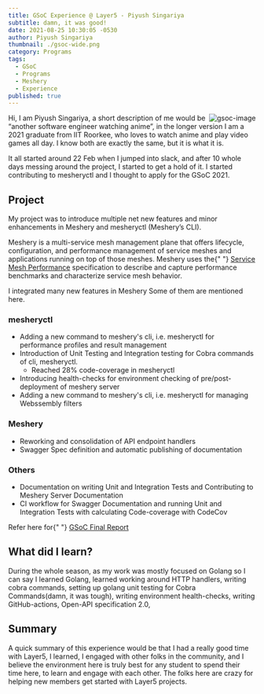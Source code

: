 ```yaml
---
title: GSoC Experience @ Layer5 - Piyush Singariya
subtitle: damn, it was good!
date: 2021-08-25 10:30:05 -0530
author: Piyush Singariya
thumbnail: ./gsoc-wide.png
category: Programs
tags:
  - GSoC
  - Programs
  - Meshery
  - Experience
published: true
---
```




<BlogWrapper>
<img src={gsocLogo} className="gsoc-image" align="right" alt="gsoc-image" />
<p>
  Hi, I am Piyush Singariya, a short description of me would be “another
  software engineer watching anime”, in the longer version I am a 2021 graduate
  from IIT Roorkee, who loves to watch anime and play video games all day. I
  know both are exactly the same, but it is what it is.
</p>
<p>
  It all started around 22 Feb when I jumped into slack, and after 10 whole days
  messing around the project, I started to get a hold of it. I started
  contributing to mesheryctl and I thought to apply for the GSoC 2021.
</p>
<h2 id="project">Project</h2>
<p>
  My project was to introduce multiple net new features and minor enhancements
  in Meshery and mesheryctl (Meshery’s CLI).
</p>
<p>
  Meshery is a multi-service mesh management plane that offers lifecycle,
  configuration, and performance management of service meshes and applications
  running on top of those meshes. Meshery uses the{" "}
  <a href="https://smp-spec.io/">Service Mesh Performance</a> specification to
  describe and capture performance benchmarks and characterize service mesh
  behavior.
</p>
<p>
  I integrated many new features in Meshery Some of them are mentioned here.
</p>
<h3 id="mesheryctl">mesheryctl</h3>
<ul>
  <li>
    Adding a new command to meshery&#39;s cli, i.e. mesheryctl for performance
    profiles and result management
  </li>
  <li>
    Introduction of Unit Testing and Integration testing for Cobra commands of
    cli, mesheryctl.
    <ul>
      <li>Reached 28% code-coverage in mesheryctl</li>
    </ul>
  </li>
  <li>
    Introducing health-checks for environment checking of pre/post-deployment of
    meshery server
  </li>
  <li>
    Adding a new command to meshery&#39;s cli, i.e. mesheryctl for managing
    Webssembly filters
  </li>
</ul>
<h3 id="meshery">Meshery</h3>
<ul>
  <li>Reworking and consolidation of API endpoint handlers</li>
  <li>Swagger Spec definition and automatic publishing of documentation</li>
</ul>
<h3 id="others">Others</h3>
<ul>
  <li>
    Documentation on writing Unit and Integration Tests and Contributing to
    Meshery Server Documentation
  </li>
  <li>
    CI workflow for Swagger Documentation and running Unit and Integration Tests
    with calculating Code-coverage with CodeCov
  </li>
</ul>
<p>
  Refer here for{" "}
  <a href="https://github.com/piyushsingariya/gsoc2021">GSoC Final Report</a>
</p>
<h2 id="what-did-i-learn-">What did I learn?</h2>
<p>
  During the whole season, as my work was mostly focused on Golang so I can say
  I learned Golang, learned working around HTTP handlers, writing cobra
  commands, setting up golang unit testing for Cobra Commands(damn, it was
  tough), writing environment health-checks, writing GitHub-actions, Open-API
  specification 2.0,
</p>
<h2 id="summary">Summary</h2>
<p>
  A quick summary of this experience would be that I had a really good time with
  Layer5, I learned, I engaged with other folks in the community, and I believe
  the environment here is truly best for any student to spend their time here,
  to learn and engage with each other. The folks here are crazy for helping new
  members get started with Layer5 projects.
</p>

</BlogWrapper>
